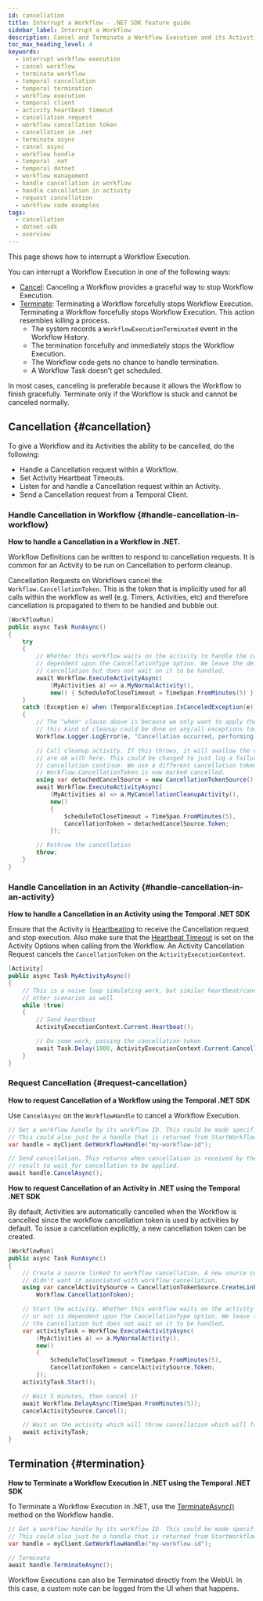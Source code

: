 ```yaml
---
id: cancellation
title: Interrupt a Workflow - .NET SDK feature guide
sidebar_label: Interrupt a Workflow
description: Cancel and Terminate a Workflow Execution and its Activities using the .NET SDK.
toc_max_heading_level: 4
keywords:
  - interrupt workflow execution
  - cancel workflow
  - terminate workflow
  - temporal cancellation
  - temporal termination
  - workflow execution
  - temporal client
  - activity heartbeat timeout
  - cancellation request
  - workflow cancellation token
  - cancellation in .net
  - terminate async
  - cancel async
  - workflow handle
  - temporal .net
  - temporal dotnet
  - workflow management
  - handle cancellation in workflow
  - handle cancellation in activity
  - request cancellation
  - workflow code examples
tags:
  - cancellation
  - dotnet-sdk
  - overview
---
```


This page shows how to interrupt a Workflow Execution.

You can interrupt a Workflow Execution in one of the following ways:

- [Cancel](#cancellation): Canceling a Workflow provides a graceful way to stop Workflow Execution.
- [Terminate](#termination): Terminating a Workflow forcefully stops Workflow Execution.
  Terminating a Workflow forcefully stops Workflow Execution.
  This action resembles killing a process.
  - The system records a `WorkflowExecutionTerminated` event in the Workflow History.
  - The termination forcefully and immediately stops the Workflow Execution.
  - The Workflow code gets no chance to handle termination.
  - A Workflow Task doesn't get scheduled.

In most cases, canceling is preferable because it allows the Workflow to finish gracefully.
Terminate only if the Workflow is stuck and cannot be canceled normally.

## Cancellation {#cancellation}

To give a Workflow and its Activities the ability to be cancelled, do the following:

- Handle a Cancellation request within a Workflow.
- Set Activity Heartbeat Timeouts.
- Listen for and handle a Cancellation request within an Activity.
- Send a Cancellation request from a Temporal Client.

### Handle Cancellation in Workflow {#handle-cancellation-in-workflow}

**How to handle a Cancellation in a Workflow in .NET.**

Workflow Definitions can be written to respond to cancellation requests.
It is common for an Activity to be run on Cancellation to perform cleanup.

Cancellation Requests on Workflows cancel the `Workflow.CancellationToken`.
This is the token that is implicitly used for all calls within the workflow as well (e.g. Timers, Activities, etc) and therefore cancellation is propagated to them to be handled and bubble out.

```csharp
[WorkflowRun]
public async Task RunAsync()
{
    try
    {
        // Whether this workflow waits on the activity to handle the cancellation or not is
        // dependent upon the CancellationType option. We leave the default here which sends the
        // cancellation but does not wait on it to be handled.
        await Workflow.ExecuteActivityAsync(
            (MyActivities a) => a.MyNormalActivity(),
            new() { ScheduleToCloseTimeout = TimeSpan.FromMinutes(5) });
    }
    catch (Exception e) when (TemporalException.IsCanceledException(e))
    {
        // The "when" clause above is because we only want to apply the logic to cancellation, but
        // this kind of cleanup could be done on any/all exceptions too.
        Workflow.Logger.LogError(e, "Cancellation occurred, performing cleanup");

        // Call cleanup activity. If this throws, it will swallow the original exception which we
        // are ok with here. This could be changed to just log a failure and let the original
        // cancellation continue. We use a different cancellation token since the default one on
        // Workflow.CancellationToken is now marked cancelled.
        using var detachedCancelSource = new CancellationTokenSource();
        await Workflow.ExecuteActivityAsync(
            (MyActivities a) => a.MyCancellationCleanupActivity(),
            new()
            {
                ScheduleToCloseTimeout = TimeSpan.FromMinutes(5),
                CancellationToken = detachedCancelSource.Token;
            });

        // Rethrow the cancellation
        throw;
    }
}
```

### Handle Cancellation in an Activity {#handle-cancellation-in-an-activity}

**How to handle a Cancellation in an Activity using the Temporal .NET SDK**

Ensure that the Activity is [Heartbeating](/develop/dotnet/failure-detection#activity-heartbeat) to receive the Cancellation request and stop execution.
Also make sure that the [Heartbeat Timeout](/develop/dotnet/failure-detection#heartbeat-timeout) is set on the Activity Options when calling from the Workflow.
An Activity Cancellation Request cancels the `CancellationToken` on the `ActivityExecutionContext`.

```csharp
[Activity]
public async Task MyActivityAsync()
{
    // This is a naive loop simulating work, but similar heartbeat/cancellation logic applies to
    // other scenarios as well
    while (true)
    {
        // Send heartbeat
        ActivityExecutionContext.Current.Heartbeat();

        // Do some work, passing the cancellation token
        await Task.Delay(1000, ActivityExecutionContext.Current.CancellationToken);
    }
}
```

### Request Cancellation {#request-cancellation}

**How to request Cancellation of a Workflow using the Temporal .NET SDK**

Use `CancelAsync` on the `WorkflowHandle` to cancel a Workflow Execution.

```csharp
// Get a workflow handle by its workflow ID. This could be made specific to a run by passing run ID.
// This could also just be a handle that is returned from StartWorkflowAsync instead.
var handle = myClient.GetWorkflowHandle("my-workflow-id");

// Send cancellation. This returns when cancellation is received by the server. Wait on the handle's
// result to wait for cancellation to be applied.
await handle.CancelAsync();
```

**How to request Cancellation of an Activity in .NET using the Temporal .NET SDK**

By default, Activities are automatically cancelled when the Workflow is cancelled since the workflow cancellation token is used by activities by default.
To issue a cancellation explicitly, a new cancellation token can be created.

```csharp
[WorkflowRun]
public async Task RunAsync()
{
    // Create a source linked to workflow cancellation. A new source could be created instead if we
    // didn't want it associated with workflow cancellation.
    using var cancelActivitySource = CancellationTokenSource.CreateLinkedTokenSource(
        Workflow.CancellationToken);

    // Start the activity. Whether this workflow waits on the activity to handle the cancellation
    // or not is dependent upon the CancellationType option. We leave the default here which sends
    // the cancellation but does not wait on it to be handled.
    var activityTask = Workflow.ExecuteActivityAsync(
        (MyActivities a) => a.MyNormalActivity(),
        new()
        {
            ScheduleToCloseTimeout = TimeSpan.FromMinutes(5),
            CancellationToken = cancelActivitySource.Token;
        });
    activityTask.Start();

    // Wait 5 minutes, then cancel it
    await Workflow.DelayAsync(TimeSpan.FromMinutes(5));
    cancelActivitySource.Cancel();

    // Wait on the activity which will throw cancellation which will fail the workflow
    await activityTask;
}
```

## Termination {#termination}

**How to Terminate a Workflow Execution in .NET using the Temporal .NET SDK**

To Terminate a Workflow Execution in .NET, use the [TerminateAsync()](https://dotnet.temporal.io/api/Temporalio.Client.WorkflowHandle.html#Temporalio_Client_WorkflowHandle_TerminateAsync_System_String_Temporalio_Client_WorkflowTerminateOptions_) method on the Workflow handle.

```csharp
// Get a workflow handle by its workflow ID. This could be made specific to a run by passing run ID.
// This could also just be a handle that is returned from StartWorkflowAsync instead.
var handle = myClient.GetWorkflowHandle("my-workflow-id");

// Terminate
await handle.TerminateAsync();
```

Workflow Executions can also be Terminated directly from the WebUI. In this case, a custom note can be logged from the UI when that happens.
